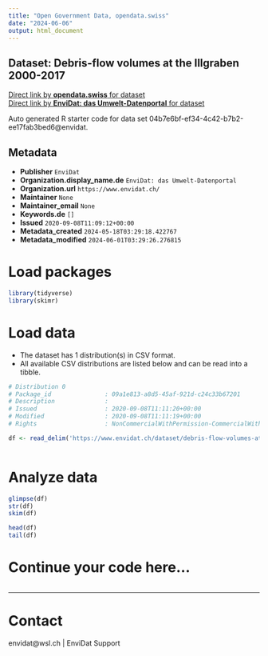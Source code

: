 ```yaml
---
title: "Open Government Data, opendata.swiss"
date: "2024-06-06"
output: html_document
---
```


## Dataset: Debris-flow volumes at the Illgraben 2000-2017



[Direct link by **opendata.swiss** for dataset](https://opendata.swiss/de/dataset/debris-flow-volumes-at-the-illgraben-2000-2017)<br>
[Direct link by **EnviDat: das Umwelt-Datenportal** for dataset](https://www.envidat.ch/#/metadata/debris-flow-volumes-at-the-illgraben-2000-2017)

Auto generated R starter code for data set 04b7e6bf-ef34-4c42-b7b2-ee17fab3bed6@envidat.

## Metadata

- **Publisher** `EnviDat`
- **Organization.display_name.de** `EnviDat: das Umwelt-Datenportal`
- **Organization.url** `https://www.envidat.ch/`
- **Maintainer** `None`
- **Maintainer_email** `None`
- **Keywords.de** `[]`
- **Issued** `2020-09-08T11:09:12+00:00`
- **Metadata_created** `2024-05-18T03:29:18.422767`
- **Metadata_modified** `2024-06-01T03:29:26.276815`


# Load packages

```r

library(tidyverse)
library(skimr)

```

# Load data

-   The dataset has 1 distribution(s) in CSV format.
-   All available CSV distributions are listed below and can be read into a tibble.

```r

# Distribution 0
# Package_id               : 09a1e813-a8d5-45af-921d-c24c33b67201
# Description              : 
# Issued                   : 2020-09-08T11:11:20+00:00
# Modified                 : 2020-09-08T11:11:19+00:00
# Rights                   : NonCommercialWithPermission-CommercialWithPermission-ReferenceRequired

df <- read_delim('https://www.envidat.ch/dataset/debris-flow-volumes-at-the-illgraben-2000-2017/resource/55b715bc-742a-4a5d-8728-314e7da4793e')



```

# Analyze data

```r

glimpse(df)
str(df)
skim(df)

head(df)
tail(df)

```

# Continue your code here...

```r

```

------------------------------------------------------------------------

# Contact

envidat@wsl.ch | EnviDat Support
